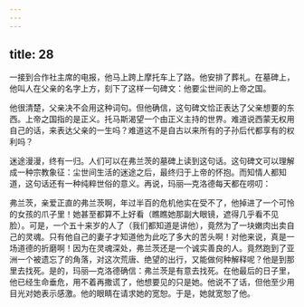 ```yaml
---
---
---
```

title: 28
---




一接到合作社主席的电报，他马上跨上摩托车上了路。他安排了葬礼。在墓碑上，他叫人在父亲的名字上方，刻下了这样一句碑文：他要尘世间的上帝之国。

他很清楚，父亲决不会用这种词句。但他确信，这句碑文恰正表达了父亲想要的东西。上帝之国指的是正义。托马斯渴望一个由正义主持的世界。难道说西蒙无权用自己的话，来表达父亲的一生吗？难道这不是自古以来所有的子孙后代都享有的权利吗？

迷途漫漫，终有一归。人们可以在弗兰茨的墓碑上读到这句话。这句碑文可以理解成一种宗教象征：尘世间生活的迷途之后，最终归于上帝的怀抱。而知情人都知道，这句话还有一种纯粹世俗的意义。再说，玛丽—克洛德每天都在唠叨：

弗兰茨，亲爱正直的弗兰茨啊，年过半百的危机他实在受不了，他掉进了一个可怜的女孩的爪子里！她甚至都算不上好看（瞧瞧她那副大眼镜，遮得几乎看不见脸）。可是，一个五十来岁的人了（我们都知道是讲他），竟然为了一块嫩肉出卖自己的灵魂。只有他自己的妻子才知道他为此吃了多大的苦头啊！对他来说，真是一场道德的折磨啊！因为在灵魂深处，弗兰茨还是一个诚实善良的人。竟然跑到了亚洲一个被遗忘了的角落，对这次荒唐、绝望的出行，又能做何种解释呢？他是到那里去找死。是的，玛丽—克洛德确信：弗兰茨是有意去找死。在他最后的日子里，他已经生命垂危，用不着再撒谎了，他想要见的只是她。他说不了话，但他至少用目光对她表示感激。他的眼睛在请求她的宽恕。于是，她就宽恕了他。